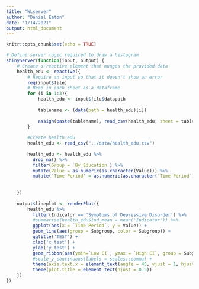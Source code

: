 ```yaml
---
title: "WLserver"
author: "Daniel Eaton"
date: "1/14/2021"
output: html_document
---
```


```r
knitr::opts_chunk$set(echo = TRUE)
```

```r
# Define server logic required to draw a histogram
shinyServer(function(input, output) {
    # Create a reactive element that munges the provided data
    health_edu <- reactive({
        # Require an input so that it doesn't show an error
        req(input$file)
        # Read in each sheet as a dataframe
        for (i in 1:3){
            health_edu <- input$file$datapath
            
            tablename <- (data(path = health_edu)[i])
            
            assign(paste(tablename), read_csv(health_edu, sheet = tablename))
        }
        
        #Create health_edu
        health_edu <- read_csv("../data/health_edu.csv")
      
        health_edu <- health_edu %>%
          drop_na() %>%
          filter(Group = `By Education`) %>%
          mutate(Value = as.numeric(as.character(Value))) %>%
          mutate(`Time Period` = as.numeric(as.character(`Time Period`))) %>%
        
        
    })
    
    output$lineplot <- renderPlot({
        health_edu %>%
          filter(Indicator == 'Symptoms of Depressive Disorder') %>%
          #summarise(health_edu$ind_mean = mean('Indicator')) %>%
          ggplot(aes(x = `Time Period`, y = Value)) +
          geom_line(aes(group = Subgroup, color = Subgroup)) +
          ggtitle('TEST') +
          xlab('x test') +
          ylab('y test') +
          geom_ribbon(aes(ymin=`Low CI`, ymax = `High CI`, group = Subgroup, fill = Subgroup, alpha = 0.1)) +
          #scale_y_continuous(labels = scales::comma) +
          theme(axis.text.x = element_text(angle = 45, vjust = 1, hjust=1)) +
          theme(plot.title = element_text(hjust = 0.5))
    })
})
```

